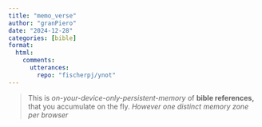 ```yaml
---
title: "memo_verse"
author: "granPiero" 
date: "2024-12-28"
categories: [bible]
format: 
  html:
    comments:
      utterances: 
        repo: "fischerpj/ynot"
---
```


> This is *on-your-device-only-persistent-memory* of **bible references,** that you accumulate on the fly. *However one distinct memory zone per browser*

::: {#mainAnchor}
:::

```{=html}
<script src="rapid_ui.js"></script>
```
